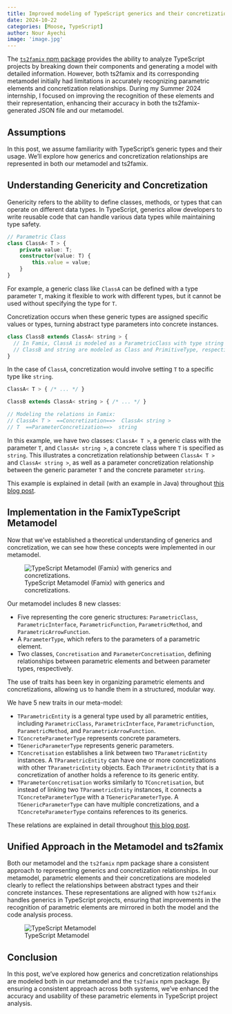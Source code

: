 ```yaml
---
title: Improved modeling of TypeScript generics and their concretizations
date: 2024-10-22
categories: [Moose, TypeScript]
author: Nour Ayechi
image: 'image.jpg'
---
```


The [`ts2famix` npm package](../typescript-in-moose/) provides the ability to analyze TypeScript projects by breaking down their components and generating a model with detailed information. However, both ts2famix and its corresponding metamodel initially had limitations in accurately recognizing parametric elements and concretization relationships. During my Summer 2024 internship, I focused on improving the recognition of these elements and their representation, enhancing their accuracy in both the ts2famix-generated JSON file and our metamodel.

## Assumptions

In this post, we assume familiarity with TypeScript's generic types and their usage. We'll explore how generics and concretization relationships are represented in both our metamodel and ts2famix.

## Understanding Genericity and Concretization

Genericity refers to the ability to define classes, methods, or types that can operate on different data types. In TypeScript, generics allow developers to write reusable code that can handle various data types while maintaining type safety. 

```typescript
// Parametric Class
class ClassA< T > {
    private value: T;
    constructor(value: T) {
        this.value = value;
    }
}
```

For example, a generic class like `ClassA` can be defined with a type parameter `T`, making it flexible to work with different types, but it cannot be used without specifying the type for `T`.

Concretization occurs when these generic types are assigned specific values or types, turning abstract type parameters into concrete instances. 

```typescript
class ClassB extends ClassA< string > {
  // In Famix, ClassA is modeled as a ParametricClass with type string
  // ClassB and string are modeled as Class and PrimitiveType, respectively
}
```

In the case of `ClassA`, concretization would involve setting `T` to a specific type like `string`.

```typescript
ClassA< T > { /* ... */ }

ClassB extends ClassA< string > { /* ... */ }

// Modeling the relations in Famix:
// ClassA< T >  ==Concretization==>  ClassA< string >
// T  ==ParameterConcretization==>  string
```

In this example, we have two classes: `ClassA< T >`, a generic class with the parameter `T`, and `ClassA< string >`, a concrete class where `T` is specified as `string`. This illustrates a concretization relationship between `ClassA< T >` and `ClassA< string >`, as well as a parameter concretization relationship between the generic parameter `T` and the concrete parameter `string`.

::: {.callout-note}
This example is explained in detail (with an example in Java) throughout [this blog post](https://modularmoose.org/posts/2023-07-13-parametric).
:::

## Implementation in the FamixTypeScript Metamodel

Now that we've established a theoretical understanding of generics and concretization, we can see how these concepts were implemented in our metamodel. 

![TypeScript Metamodel (Famix) with generics and concretizations.](model.png)

Our metamodel includes 8 new classes: 

 - Five representing the core generic structures: `ParametricClass`, `ParametricInterface`, `ParametricFunction`, `ParametricMethod`, and `ParametricArrowFunction`.
 - A `ParameterType`, which refers to the parameters of a parametric element.
 - Two classes, `Concretisation` and `ParameterConcretisation`, defining relationships between parametric elements and between parameter types, respectively.

The use of traits has been key in organizing parametric elements and concretizations, allowing us to handle them in a structured, modular way. 

We have 5 new traits in our meta-model:

 - `TParametricEntity` is a general type used by all parametric entities, including `ParametricClass`, `ParametricInterface`, `ParametricFunction`, `ParametricMethod`, and `ParametricArrowFunction`.
 - `TConcreteParameterType` represents concrete parameters.
 - `TGenericParameterType` represents generic parameters.  
 - `TConcretisation` establishes a link between two `TParametricEntity` instances. A `TParametricEntity` can have one or more concretizations with other `TParametricEntity` objects. Each `TParametricEntity` that is a concretization of another holds a reference to its generic entity.
 - `TParameterConcretisation` works similarly to `TConcretisation`, but instead of linking two `TParametricEntity` instances, it connects a `TConcreteParameterType` with a `TGenericParameterType`. A `TGenericParameterType` can have multiple concretizations, and a `TConcreteParameterType` contains references to its generics.

::: {.callout-note}
These relations are explained in detail throughout [this blog post](https://modularmoose.org/moose-wiki/Developers/predefinedEntities#genericity).
:::

## Unified Approach in the Metamodel and ts2famix

Both our metamodel and the `ts2famix` npm package share a consistent approach to representing generics and concretization relationships.
In our metamodel, parametric elements and their concretizations are modeled clearly to reflect the relationships between abstract types and their concrete instances.
These representations are aligned with how `ts2famix` handles generics in TypeScript projects, ensuring that improvements in the recognition of parametric elements are mirrored in both the model and the code analysis process.

![TypeScript Metamodel](metaModel.png)

## Conclusion

In this post, we've explored how generics and concretization relationships are modeled both in our metamodel and the `ts2famix` npm package. By ensuring a consistent approach across both systems, we've enhanced the accuracy and usability of these parametric elements in TypeScript project analysis.
